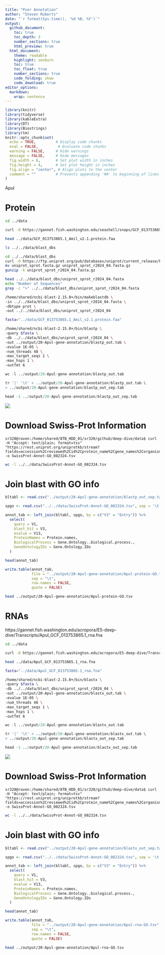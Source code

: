 ```yaml
---
title: "Pver Annotation"
author: "Steven Roberts"
date: "`r format(Sys.time(), '%d %B, %Y')`"  
output: 
  github_document:
    toc: true
    toc_depth: 3
    number_sections: true
    html_preview: true
  html_document:
    theme: readable
    highlight: zenburn
    toc: true
    toc_float: true
    number_sections: true
    code_folding: show
    code_download: true
editor_options: 
  markdown: 
    wrap: sentence
---
```


```r
library(knitr)
library(tidyverse)
library(kableExtra)
library(DT)
library(Biostrings)
library(tm)
knitr::opts_chunk$set(
  echo = TRUE,         # Display code chunks
  eval = FALSE,         # Evaluate code chunks
  warning = FALSE,     # Hide warnings
  message = FALSE,     # Hide messages
  fig.width = 6,       # Set plot width in inches
  fig.height = 4,      # Set plot height in inches
  fig.align = "center", # Align plots to the center
  comment = ""         # Prevents appending '##' to beginning of lines in code output
)
```


Apul

# Protein

```bash
cd ../data

curl -O https://gannet.fish.washington.edu/seashell/snaps/GCF_013753865.1_Amil_v2.1.protein.faa
```



```bash
head ../data/GCF_013753865.1_Amil_v2.1.protein.faa
```

```bash
ls ../../data/blast_dbs
```


```bash
cd ../../data/blast_dbs
curl -O https://ftp.uniprot.org/pub/databases/uniprot/current_release/knowledgebase/complete/uniprot_sprot.fasta.gz
mv uniprot_sprot.fasta.gz uniprot_sprot_r2024_04.fasta.gz
gunzip -k uniprot_sprot_r2024_04.fasta.gz
```

```bash
head ../../data/blast_dbs/uniprot_sprot_r2024_04.fasta
echo "Number of Sequences"
grep -c ">" ../../data/blast_dbs/uniprot_sprot_r2024_04.fasta
```

```bash
/home/shared/ncbi-blast-2.15.0+/bin/makeblastdb \
-in ../../data/blast_dbs/uniprot_sprot_r2024_04.fasta \
-dbtype prot \
-out ../../data/blast_dbs/uniprot_sprot_r2024_04
```


```bash
fasta="../data/GCF_013753865.1_Amil_v2.1.protein.faa"

/home/shared/ncbi-blast-2.15.0+/bin/blastp \
-query $fasta \
-db ../../data/blast_dbs/uniprot_sprot_r2024_04 \
-out ../output/20-Apul-gene-annotation/blastp_out.tab \
-evalue 1E-05 \
-num_threads 48 \
-max_target_seqs 1 \
-max_hsps 1 \
-outfmt 6
```

```r
wc -l ../output/20-Apul-gene-annotation/blastp_out.tab
```


```r
tr '|' '\t' < ../output/20-Apul-gene-annotation/blastp_out.tab \
> ../output/20-Apul-gene-annotation/blastp_out_sep.tab

head -1 ../output/20-Apul-gene-annotation/blastp_out_sep.tab
```



![](http://gannet.fish.washington.edu/seashell/snaps/Monosnap__in_UniProtKB_search_571864__UniProt_2024-08-23_16-18-03.png)


# **Download Swiss-Prot Information**

```
sr320@raven:/home/shared/8TB_HDD_01/sr320/github/deep-dive/data$ curl -H "Accept: text/plain; format=tsv" "https://rest.uniprot.org/uniprotkb/stream?fields=accession%2Creviewed%2Cid%2Cprotein_name%2Cgene_names%2Corganism_name%2Clength%2Cgo_p%2Cgo_c%2Cgo%2Cgo_f%2Cgo_id&format=tsv&query=%28*%29+AND+%28reviewed%3Atrue%29" -o SwissProt-Annot-GO_082324.tsv
```

```bash
wc -l ../../data/SwissProt-Annot-GO_082324.tsv 
```




# **Join blast with GO info**

```r
bltabl <- read.csv("../output/20-Apul-gene-annotation/blastp_out_sep.tab", sep = '\t', header = FALSE)

spgo <- read.csv("../../data/SwissProt-Annot-GO_082324.tsv", sep = '\t', header = TRUE)
```

```r
annot_tab <- left_join(bltabl, spgo, by = c("V3" = "Entry")) %>%
  select(
    query = V1,
    blast_hit = V3,
    evalue = V13,
    ProteinNames = Protein.names,
    BiologicalProcess = Gene.Ontology..biological.process.,
    GeneOntologyIDs = Gene.Ontology.IDs
  )
```

```r
head(annot_tab)
```
```r
write.table(annot_tab, 
            file = "../output/20-Apul-gene-annotation/Apul-protein-GO.tsv", 
            sep = "\t", 
            row.names = FALSE, 
            quote = FALSE)
```

```bash
head ../output/20-Apul-gene-annotation/Apul-protein-GO.tsv

```

# RNAs

https://gannet.fish.washington.edu/acropora/E5-deep-dive/Transcripts/Apul_GCF_013753865.1_rna.fna


```bash
cd ../data

curl -O https://gannet.fish.washington.edu/acropora/E5-deep-dive/Transcripts/Apul_GCF_013753865.1_rna.fna
```


```bash
head ../data/Apul_GCF_013753865.1_rna.fna
```


```bash
fasta="../data/Apul_GCF_013753865.1_rna.fna"

/home/shared/ncbi-blast-2.15.0+/bin/blastx \
-query $fasta \
-db ../../data/blast_dbs/uniprot_sprot_r2024_04 \
-out ../output/20-Apul-gene-annotation/blastx_out.tab \
-evalue 1E-05 \
-num_threads 48 \
-max_target_seqs 1 \
-max_hsps 1 \
-outfmt 6
```




```r
wc -l ../output/20-Apul-gene-annotation/blastx_out.tab
```


```r
tr '|' '\t' < ../output/20-Apul-gene-annotation/blastx_out.tab \
> ../output/20-Apul-gene-annotation/blastx_out_sep.tab

head -1 ../output/20-Apul-gene-annotation/blastx_out_sep.tab
```



![](http://gannet.fish.washington.edu/seashell/snaps/Monosnap__in_UniProtKB_search_571864__UniProt_2024-08-23_16-18-03.png)


# **Download Swiss-Prot Information**

```
sr320@raven:/home/shared/8TB_HDD_01/sr320/github/deep-dive/data$ curl -H "Accept: text/plain; format=tsv" "https://rest.uniprot.org/uniprotkb/stream?fields=accession%2Creviewed%2Cid%2Cprotein_name%2Cgene_names%2Corganism_name%2Clength%2Cgo_p%2Cgo_c%2Cgo%2Cgo_f%2Cgo_id&format=tsv&query=%28*%29+AND+%28reviewed%3Atrue%29" -o SwissProt-Annot-GO_082324.tsv
```

```bash
wc -l ../../data/SwissProt-Annot-GO_082324.tsv 
```




# **Join blast with GO info**

```r
bltabl <- read.csv("../output/20-Apul-gene-annotation/blastx_out_sep.tab", sep = '\t', header = FALSE)

spgo <- read.csv("../../data/SwissProt-Annot-GO_082324.tsv", sep = '\t', header = TRUE)
```

```r
annot_tab <- left_join(bltabl, spgo, by = c("V3" = "Entry")) %>%
  select(
    query = V1,
    blast_hit = V3,
    evalue = V13,
    ProteinNames = Protein.names,
    BiologicalProcess = Gene.Ontology..biological.process.,
    GeneOntologyIDs = Gene.Ontology.IDs
  )
```

```r
head(annot_tab)
```
```r
write.table(annot_tab, 
            file = "../output/20-Apul-gene-annotation/Apul-rna-GO.tsv", 
            sep = "\t", 
            row.names = FALSE, 
            quote = FALSE)
```

```bash
head ../output/20-Apul-gene-annotation/Apul-rna-GO.tsv

```